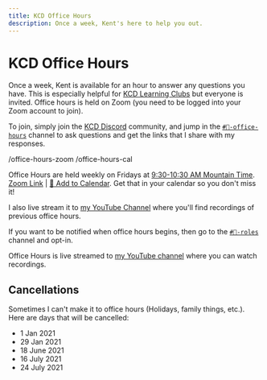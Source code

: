 ```yaml
---
title: KCD Office Hours
description: Once a week, Kent's here to help you out.
---
```


# KCD Office Hours

Once a week, Kent is available for an hour to answer any questions you have.
This is especially helpful for [KCD Learning Clubs](/clubs) but everyone is
invited. Office hours is held on Zoom (you need to be logged into your Zoom
account to join).

To join, simply join the [KCD Discord](/discord) community, and jump in the
[`#🏫-office-hours`](https://kcd.im/discord-office-hours) channel to ask
questions and get the links that I share with my responses.

/office-hours-zoom /office-hours-cal

Office Hours are held weekly on Fridays at
[9:30-10:30 AM Mountain Time](<https://www.thetimezoneconverter.com/?t=9%3A30%20am&tz=Mountain%20Time%20(MT)&>).
[Zoom Link](https://kcd.im/office-hours-zoom) |
[📆 Add to Calendar](https://kcd.im/office-hours-cal). Get that in your calendar
so you don't miss it!

I also live stream it to [my YouTube Channel](https://kcd.im/youtube) where
you'll find recordings of previous office hours.

If you want to be notified when office hours begins, then go to the
[`#🥐-roles`](https://kcd.im/discord-roles) channel and opt-in.

Office Hours is live streamed to [my YouTube channel](https://kcd.im/YouTube)
where you can watch recordings.

## Cancellations

Sometimes I can't make it to office hours (Holidays, family things, etc.). Here
are days that will be cancelled:

- 1 Jan 2021
- 29 Jan 2021
- 18 June 2021
- 16 July 2021
- 24 July 2021
